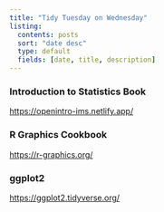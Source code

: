 ```yaml
---
title: "Tidy Tuesday on Wednesday"
listing:
  contents: posts
  sort: "date desc"
  type: default
  fields: [date, title, description]
---
```


::: {.callout-note collapse="true" icon="false"}
### **Introduction to Statistics Book**

<https://openintro-ims.netlify.app/>
:::

::: {.callout-note collapse="true" icon="false"}
### **R Graphics Cookbook**

<https://r-graphics.org/>
:::


::: {.callout-note collapse="true" icon="false"}
### **ggplot2**

<https://ggplot2.tidyverse.org/>
:::

